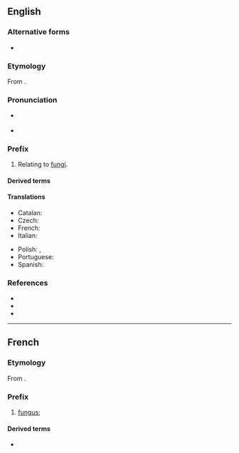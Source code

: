 ==English==

===Alternative forms===
* {{alter|en|myc-}} {{q|before vowels}}

===Etymology===
From {{af|en|μύκης|-o-|lang1=grc|t1=mushroom or other fungus}}.

===Pronunciation===
* {{a|RP}} {{IPA|en|/mʌɪ.kə(ʊ)/}}
* {{a|GA}} {{IPA|en|/maɪ.koʊ/|/maɪ.kə/}}

===Prefix===
{{en-prefix}}

# {{lb|en|mycology}} Relating to [[fungus|fungi]].
#: {{ux|en|'''myco'''logy, '''myc'''osis}}
#: {{syn|en|-mycete}}

====Derived terms====
{{prefixsee|en}}

====Translations====
{{trans-top}}
* Catalan: {{t|ca|mico-}}
* Czech: {{t|cs|myko-}}
* French: {{t+|fr|myco-}}
* Italian: {{t|it|mico-}}
{{trans-mid}}
* Polish: {{t+|pl|miko-}}, {{t+|pl|myko-}}
* Portuguese: {{t|pt|mico-}}
* Spanish: {{t|es|mico-}}
{{trans-bottom}}

===References===
* {{R:OneLook}}
* {{R:Lexico}}
* {{R:MWO|myc-}}

----

==French==

===Etymology===
From {{etyl|grc|fr}} {{m|grc|μύκης}}.

===Prefix===
{{fr-prefix}}

# {{lb|fr|relational}} [[fungus]]; {{l|en|myco-}}

====Derived terms====
{{prefixsee|fr}}

{{der-top}}
* {{l|fr|mycose}}
{{der-bottom}}